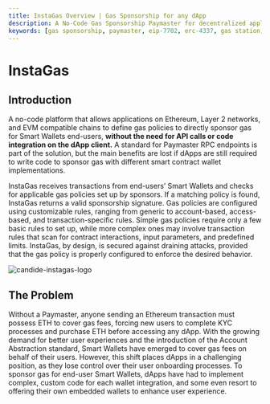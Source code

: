 ```yaml
---
title: InstaGas Overview | Gas Sponsorship for any dApp
description: A No-Code Gas Sponsorship Paymaster for decentralized applications (dApps)
keywords: [gas sponsorship, paymaster, eip-7702, erc-4337, gas station, gas policies, gas abstraction]
---
```


# InstaGas

## Introduction

A no-code platform that allows applications on Ethereum, Layer 2 networks, and EVM compatible chains to define gas policies to directly sponsor gas 
for Smart Wallets end-users, **without the need for API calls or code integration on the dApp client.** A standard for Paymaster RPC endpoints is part of the solution, 
but the main benefits are lost if dApps are still required to write code to sponsor gas with different smart contract wallet implementations. 

InstaGas receives transactions from end-users’ Smart Wallets and checks for applicable gas policies set up by sponsors. If a matching policy is found, 
InstaGas returns a valid sponsorship signature. Gas policies are configured using customizable rules, ranging from generic to account-based, access-based, 
and transaction-specific rules. Simple gas policies require only a few basic rules to set up, while more complex ones may involve transaction rules that scan 
for contract interactions, input parameters, and predefined limits. InstaGas, by design, is secured against draining attacks, provided that the gas policy 
is properly configured to enforce the desired behavior.

![candide-instagas-logo](/img/logo/instagas-logo.png)

## The Problem
Without a Paymaster, anyone sending an Ethereum transaction must possess ETH to cover gas fees, forcing new users to complete KYC processes 
and purchase ETH before accessing any dApp. With the growing demand for better user experiences and the introduction of the Account Abstraction standard, 
Smart Wallets have emerged to cover gas fees on behalf of their users. However, this shift places dApps in a challenging position, as they lose control 
over their user onboarding processes. To sponsor gas for end-user Smart Wallets, dApps have had to implement complex, custom code for each wallet integration, 
and some even resort to offering their own embedded wallets to enhance user experience.

